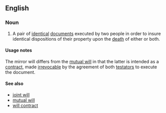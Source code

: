 ==English==
===Noun===
{{wikipedia}}
{{en-noun|head=[[mirror]] [[will]]}}
# {{context|legal}} A pair of [[identical]] [[document]]s executed by two people in order to insure identical dispositions of their property upon the [[death]] of either or both.

====Usage notes====
The mirror will differs from the [[mutual will]] in that the latter is intended as a [[contract]], made [[irrevocable]] by the agreement of both [[testator]]s to execute the document.

====See also====
*[[joint will]]
*[[mutual will]]
*[[will contract]]